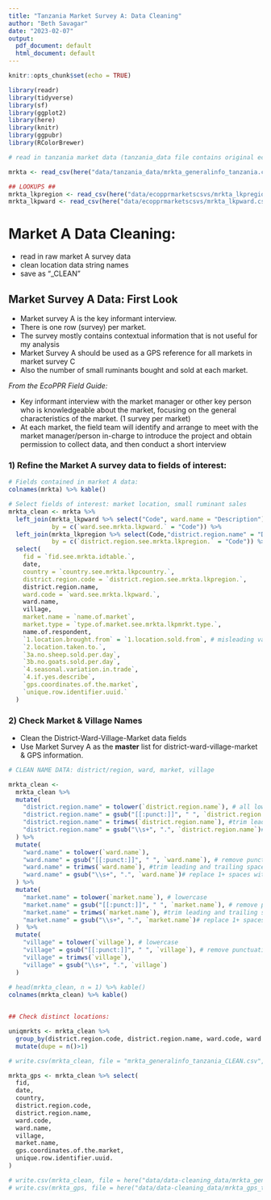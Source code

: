 ```yaml
---
title: "Tanzania Market Survey A: Data Cleaning"
author: "Beth Savagar"
date: "2023-02-07"
output:
  pdf_document: default
  html_document: default
---
```


```r
knitr::opts_chunk$set(echo = TRUE)
```

```r
library(readr)
library(tidyverse)
library(sf)
library(ggplot2)
library(here)
library(knitr)
library(ggpubr)
library(RColorBrewer)

```

```r

# read in tanzania market data (tanzania_data file contains original ecopprmarketscsvs filtered to Tanzania data only)

mrkta <- read_csv(here("data/tanzania_data/mrkta_generalinfo_tanzania.csv"))

## LOOKUPS ##
mrkta_lkpregion <- read_csv(here("data/ecopprmarketscsvs/mrkta_lkpregion.csv"))
mrkta_lkpward <- read_csv(here("data/ecopprmarketscsvs/mrkta_lkpward.csv"))

```

# Market A Data Cleaning:
- read in raw market A survey data
- clean location data string names
- save as "_CLEAN"


## Market Survey A Data: First Look

- Market survey A is the key informant interview. 
- There is one row (survey) per market. 
- The survey mostly contains contextual information that is not useful for my analysis
- Market Survey A should be used as a GPS reference for all markets in market survey C
- Also the number of small ruminants bought and sold at each market. 

*From the EcoPPR Field Guide:*

- Key informant interview with the market manager or other key person who is knowledgeable about the market, focusing on the general characteristics of the market. (1 survey per market)
- At each market, the field team will identify and arrange to meet with the market manager/person in-charge to introduce the project and obtain permission to collect data, and then conduct a short interview
<br>

### 1) Refine the Market A survey data to fields of interest:

```r

# Fields contained in market A data:
colnames(mrkta) %>% kable()

# Select fields of interest: market location, small ruminant sales
mrkta_clean <- mrkta %>%
  left_join(mrkta_lkpward %>% select("Code", ward.name = "Description"),
            by = c(`ward.see.mrkta.lkpward.` = "Code")) %>%
  left_join(mrkta_lkpregion %>% select(Code,"district.region.name" = "Description"),
            by = c(`district.region.see.mrkta.lkpregion.` = "Code")) %>%
  select(
    fid = `fid.see.mrkta.idtable.`,
    date,
    country = `country.see.mrkta.lkpcountry.`,
    district.region.code = `district.region.see.mrkta.lkpregion.`,
    district.region.name,
    ward.code = `ward.see.mrkta.lkpward.`,
    ward.name,
    village,
    market.name = `name.of.market`,
    market.type = `type.of.market.see.mrkta.lkpmrkt.type.`,
    name.of.respondent,
    `1.location.brought.from` = `1.location.sold.from`, # misleading variable name from cleaning script
    `2.location.taken.to.`,
    `3a.no.sheep.sold.per.day`,
    `3b.no.goats.sold.per.day`,
    `4.seasonal.variation.in.trade`,
    `4.if.yes.describe`,
    `gps.coordinates.of.the.market`,
    `unique.row.identifier.uuid.` 
  ) 
```

### 2) Check Market & Village Names

- Clean the District-Ward-Village-Market data fields
- Use Market Survey A as the **master** list for district-ward-village-market & GPS information.

```r
# CLEAN NAME DATA: district/region, ward, market, village

mrkta_clean <- 
  mrkta_clean %>%
  mutate(
    "district.region.name" = tolower(`district.region.name`), # all lower case
    "district.region.name" = gsub("[[:punct:]]", " ", `district.region.name`), # remove punctuation
    "district.region.name" = trimws(`district.region.name`), #trim leading and trailing spaces
    "district.region.name" = gsub("\\s+", ".", `district.region.name`)# replace 1+ spaces with "."
  ) %>%
  mutate(
    "ward.name" = tolower(`ward.name`),
    "ward.name" = gsub("[[:punct:]]", " ", `ward.name`), # remove punctuation
    "ward.name" = trimws(`ward.name`), #trim leading and trailing spaces
    "ward.name" = gsub("\\s+", ".", `ward.name`)# replace 1+ spaces with "."
  ) %>%
  mutate(
    "market.name" = tolower(`market.name`), # lowercase
    "market.name" = gsub("[[:punct:]]", " ", `market.name`), # remove punctuation
    "market.name" = trimws(`market.name`), #trim leading and trailing spaces
    "market.name" = gsub("\\s+", ".", `market.name`)# replace 1+ spaces with "."
  )  %>% 
  mutate(
    "village" = tolower(`village`), # lowercase
    "village" = gsub("[[:punct:]]", " ", `village`), # remove punctuation
    "village" = trimws(`village`),
    "village" = gsub("\\s+", ".", `village`)
  )
  
# head(mrkta_clean, n = 1) %>% kable()
colnames(mrkta_clean) %>% kable()


## Check distinct locations:

uniqmrkts <- mrkta_clean %>% 
  group_by(district.region.code, district.region.name, ward.code, ward.name, village, market.name) %>%
  mutate(dupe = n()>1)

```


```r

# write.csv(mrkta_clean, file = "mrkta_generalinfo_tanzania_CLEAN.csv", row.names = F)

mrkta_gps <- mrkta_clean %>% select(
  fid,
  date,
  country,
  district.region.code,
  district.region.name,
  ward.code,
  ward.name,
  village,
  market.name,
  gps.coordinates.of.the.market,
  unique.row.identifier.uuid.
)

# write.csv(mrkta_clean, file = here("data/data-cleaning_data/mrkta_generalinfo_tanzania_CLEAN.csv"), row.names = F)
# write.csv(mrkta_gps, file = here("data/data-cleaning_data/mrkta_gps_tanzania_CLEAN.csv"), row.names = F)

```


